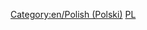 
{{en/Bilingual box| Pl
| Ta strona jest indeks dla wielu '''plików w języku polskim''' w OpenTTD Wiki.
| ''This page provides an index for a wide range of '''files in Polish''' in OpenTTD Wiki.''}}


[[Category:en/Polish (Polski)]][[Category:en/Files in other languages|PL]]